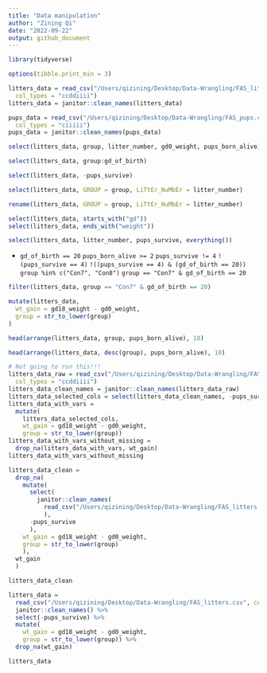 ```yaml
---
title: "Data manipulation"
author: "Zining Qi"
date: "2022-09-22"
output: github_document
---
```


```r
library(tidyverse)

options(tibble.print_min = 3)

litters_data = read_csv("/Users/qizining/Desktop/Data-Wrangling/FAS_litters.csv",
  col_types = "ccddiiii")
litters_data = janitor::clean_names(litters_data)

pups_data = read_csv("/Users/qizining/Desktop/Data-Wrangling/FAS_pups.csv",
  col_types = "ciiiii")
pups_data = janitor::clean_names(pups_data)

```

```r
select(litters_data, group, litter_number, gd0_weight, pups_born_alive)
```

```r
select(litters_data, group:gd_of_birth)
```

```r
select(litters_data, -pups_survive)
```

```r
select(litters_data, GROUP = group, LiTtEr_NuMbEr = litter_number)
```

```r
rename(litters_data, GROUP = group, LiTtEr_NuMbEr = litter_number)
```

```r
select(litters_data, starts_with("gd"))
select(litters_data, ends_with("weight"))
```

```r
select(litters_data, litter_number, pups_survive, everything())
```

* `gd_of_birth == 20`
`pups_born_alive >= 2`
`pups_survive != 4`
`!(pups_survive == 4)`
`!((pups_survive == 4) & (gd_of_birth == 20))`
`group %in% c("Con7", "Con8")`
`group == "Con7" & gd_of_birth == 20`


```r
filter(litters_data, group == "Con7" & gd_of_birth == 20)
```


```r
mutate(litters_data,
  wt_gain = gd18_weight - gd0_weight,
  group = str_to_lower(group)
)
```

```r
head(arrange(litters_data, group, pups_born_alive), 10)
```

```r
head(arrange(litters_data, desc(group), pups_born_alive), 10)
```

```r
# Not going to run this!!!
litters_data_raw = read_csv("/Users/qizining/Desktop/Data-Wrangling/FAS_litters.csv",
  col_types = "ccddiiii")
litters_data_clean_names = janitor::clean_names(litters_data_raw)
litters_data_selected_cols = select(litters_data_clean_names, -pups_survive)
litters_data_with_vars = 
  mutate(
    litters_data_selected_cols, 
    wt_gain = gd18_weight - gd0_weight,
    group = str_to_lower(group))
litters_data_with_vars_without_missing = 
  drop_na(litters_data_with_vars, wt_gain)
litters_data_with_vars_without_missing
```

```r
litters_data_clean = 
  drop_na(
    mutate(
      select(
        janitor::clean_names(
          read_csv("/Users/qizining/Desktop/Data-Wrangling/FAS_litters.csv", col_types = "ccddiiii")
          ), 
      -pups_survive
      ),
    wt_gain = gd18_weight - gd0_weight,
    group = str_to_lower(group)
    ),
  wt_gain
  )

litters_data_clean
```

```r
litters_data = 
  read_csv("/Users/qizining/Desktop/Data-Wrangling/FAS_litters.csv", col_types = "ccddiiii") %>%
  janitor::clean_names() %>%
  select(-pups_survive) %>%
  mutate(
    wt_gain = gd18_weight - gd0_weight,
    group = str_to_lower(group)) %>% 
  drop_na(wt_gain)

litters_data
```








